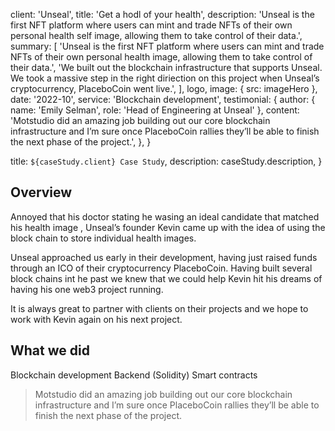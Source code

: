 
  client: 'Unseal',
  title: 'Get a hodl of your health',
  description:
    'Unseal is the first NFT platform where users can mint and trade NFTs of their own personal health self image, allowing them to take control of their data.',
  summary: [
    'Unseal is the first NFT platform where users can mint and trade NFTs of their own personal health image, allowing them to take control of their data.',
    'We built out the blockchain infrastructure that supports Unseal. We took a massive step in the right diriection on this project when Unseal’s cryptocurrency, PlaceboCoin went live.',
  ],
  logo,
  image: { src: imageHero },
  date: '2022-10',
  service: 'Blockchain development',
  testimonial: {
    author: { name: 'Emily Selman', role: 'Head of Engineering at Unseal' },
    content:
      'Motstudio did an amazing job building out our core blockchain infrastructure and I’m sure once PlaceboCoin rallies they’ll be able to finish the next phase of the project.',
  },
}

  title: `${caseStudy.client} Case Study`,
  description: caseStudy.description,
}

## Overview

Annoyed that his doctor stating he wasing an ideal candidate that matched his health image , Unseal’s founder Kevin came up with the idea of using the block chain to store individual health images.

Unseal approached us early in their development, having just raised funds through an ICO of their cryptocurrency PlaceboCoin. Having built several block chains int he past we knew that we could help Kevin hit his dreams of having his one web3 project running.

It is always great to partner with clients on their projects and we hope to work with Kevin again on his next project.

## What we did

<TagList>
  <TagListItem>Blockchain development</TagListItem>
  <TagListItem>Backend (Solidity)</TagListItem>
  <TagListItem>Smart contracts</TagListItem>
</TagList>

<Blockquote
  author={{ name: 'Emily Selman', role: 'Head of Engineering at Unseal' }}
  image={{ src: imageEmilySelman }}
>
  Motstudio did an amazing job building out our core blockchain infrastructure and
  I’m sure once PlaceboCoin rallies they’ll be able to finish the next phase of the project.
</Blockquote>

<StatList>
  <StatListItem value="34%" label="More transactions" />
  <StatListItem value="10%" label="Faster transactions" />
  <StatListItem value="1000ms" label="Lower transaction latency" />
  <StatListItem value="3" label="Active nodes" />
</StatList>
